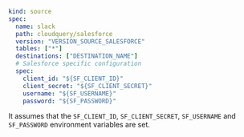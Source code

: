 ```yaml copy
kind: source
spec:
  name: slack
  path: cloudquery/salesforce
  version: "VERSION_SOURCE_SALESFORCE"
  tables: ["*"]
  destinations: ["DESTINATION_NAME"]
  # Salesforce specific configuration
  spec:
    client_id: "${SF_CLIENT_ID}"
    client_secret: "${SF_CLIENT_SECRET}"
    username: "${SF_USERNAME}"
    password: "${SF_PASSWORD}"
```

It assumes that the `SF_CLIENT_ID`, `SF_CLIENT_SECRET`, `SF_USERNAME` and `SF_PASSWORD` environment variables are set.
